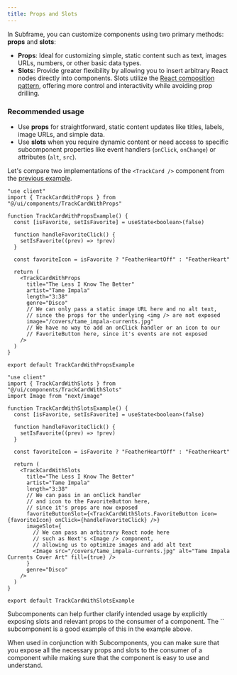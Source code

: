 ```yaml
---
title: Props and Slots
---
```


In Subframe, you can customize components using two primary methods: **props** and **slots**:
- **Props**: Ideal for customizing simple, static content such as text, images URLs, numbers, or other basic data types.
- **Slots**:  Provide greater flexibility by allowing you to insert arbitrary React nodes directly into components. Slots utilize the [React composition pattern](https://felixgerschau.com/react-component-composition/), offering more control and interactivity while avoiding prop drilling.


### Recommended usage
- Use **props** for straightforward, static content updates like titles, labels, image URLs, and simple data.
- Use **slots** when you require dynamic content or need access to specific subcomponent properties like event handlers (`onClick`, `onChange`) or attributes (`alt`, `src`).

Let's compare two implementations of the `<TrackCard />` component from the [previous example](/adding-business-logic#example-2-a-complex-custom-component).

<CodeGroup>

```tsx src/components/TrackCard.tsx (with only props) [expandable]
"use client"
import { TrackCardWithProps } from "@/ui/components/TrackCardWithProps"

function TrackCardWithPropsExample() {
  const [isFavorite, setIsFavorite] = useState<boolean>(false)

  function handleFavoriteClick() {
    setIsFavorite((prev) => !prev)
  }

  const favoriteIcon = isFavorite ? "FeatherHeartOff" : "FeatherHeart"

  return (
    <TrackCardWithProps
      title="The Less I Know The Better"
      artist="Tame Impala"
      length="3:38"
      genre="Disco"
      // We can only pass a static image URL here and no alt text,
      // since the props for the underlying <img /> are not exposed
      image="/covers/tame_impala-currents.jpg"
      // We have no way to add an onClick handler or an icon to our
      // FavoriteButton here, since it's events are not exposed
    />
  )
}

export default TrackCardWithPropsExample
```

```tsx src/components/TrackCard.tsx (with slots) [expandable]
"use client"
import { TrackCardWithSlots } from "@/ui/components/TrackCardWithSlots"
import Image from "next/image"

function TrackCardWithSlotsExample() {
  const [isFavorite, setIsFavorite] = useState<boolean>(false)

  function handleFavoriteClick() {
    setIsFavorite((prev) => !prev)
  }

  const favoriteIcon = isFavorite ? "FeatherHeartOff" : "FeatherHeart"

  return (
    <TrackCardWithSlots
      title="The Less I Know The Better"
      artist="Tame Impala"
      length="3:38"
      // We can pass in an onClick handler
      // and icon to the FavoriteButton here,
      // since it's props are now exposed
      favoriteButtonSlot={<TrackCardWithSlots.FavoriteButton icon={favoriteIcon} onClick={handleFavoriteClick} />}
      imageSlot={
        // We can pass an arbitrary React node here
        // such as Next's <Image /> component,
        // allowing us to optimize images and add alt text
        <Image src="/covers/tame_impala-currents.jpg" alt="Tame Impala Currents Cover Art" fill={true} />
      }
      genre="Disco"
    />
  )
}

export default TrackCardWithSlotsExample
```

</CodeGroup>

<Tip>
  Subcomponents can help further clarify intended usage by explicitly exposing slots and relevant props to the consumer of a component.
  The `<TrackCardWithSlots.FavoriteButton />` subcomponent is a good example of this in the example above.
</Tip>

When used in conjunction with Subcomponents, you can make sure that you expose all the necessary props and slots to the consumer of a component while making sure that the component is easy to use and understand.
